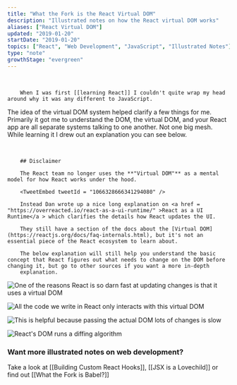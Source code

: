 ```yaml
---
title: "What the Fork is the React Virtual DOM"
description: "Illustrated notes on how the React virtual DOM works"
aliases: ["React Virtual DOM"]
updated: "2019-01-20"
startDate: "2019-01-20"
topics: ["React", "Web Development", "JavaScript", "Illustrated Notes"]
type: "note"
growthStage: "evergreen"
---
```


<BasicImage
		width = "550"
		alt = "A drawing of the react logo and two browser windows stacked on top of each other"
		src = "https://res.cloudinary.com/dg3gyk0gu/image/upload/c_scale,w_400/v1592834724/maggieappleton.com/egghead-course-notes/react-vdom/thumb_2x.png"
/>

<br />

<IntroParagraph >

		When I was first [[learning React]] I couldn't quite wrap my head around why it was any different to JavaScript.

</IntroParagraph >

The idea of the virtual DOM system helped clarify a few things for me. Primarily it got me to understand the DOM, the virtual DOM, and your React app are all separate systems talking to one another. Not one big mesh. While learning it I drew out an explanation you can see below.

<br />

<Alert >

		## Disclaimer

		The React team no longer uses the **"Virtual DOM"** as a mental model for how React works under the hood.

		<TweetEmbed tweetId = "1066328666341294080" />

		Instead Dan wrote up a nice long explanation on <a href = "https://overreacted.io/react-as-a-ui-runtime/" >React as a UI Runtime</a > which clarifies the details how React updates the UI.

		They still have a section of the docs about the [Virtual DOM](https://reactjs.org/docs/faq-internals.html), but it's not an essential piece of the React ecosystem to learn about.

		The below explanation will still help you understand the basic concept that React figures out what needs to change on the DOM before changing it, but go to other sources if you want a more in-depth
		explanation.

</Alert >

<img
		alt = "One of the reasons React is so darn fast at updating changes  is that it uses a virtual DOM"
		src = "https://res.cloudinary.com/dg3gyk0gu/image/upload/c_scale,f_auto,q_auto:good,w_1200/v1592262854/maggieappleton.com/egghead-course-notes/react-vdom/ReactVDom_1_2x.png"
/>

<img
		alt = "All the code we write in React only interacts with this virtual DOM"
		src = "https://res.cloudinary.com/dg3gyk0gu/image/upload/c_scale,f_auto,q_auto:good,w_1200/v1592262852/maggieappleton.com/egghead-course-notes/react-vdom/ReactVDom_2_2x.png"
/>

<img
		alt = "This is helpful because passing the actual DOM lots of changes is slow"
		src = "https://res.cloudinary.com/dg3gyk0gu/image/upload/c_scale,f_auto,q_auto:good,w_1200/v1592262852/maggieappleton.com/egghead-course-notes/react-vdom/ReactVDom_3_2x.png"
/>

<img
		alt = "React's DOM runs a diffing algorithm"
		src = "https://res.cloudinary.com/dg3gyk0gu/image/upload/c_scale,f_auto,q_auto:good,w_1200/v1592262854/maggieappleton.com/egghead-course-notes/react-vdom/ReactVDom_4_2x.png"
/>

### Want more illustrated notes on web development?

Take a look at [[Building Custom React Hooks]], [[JSX is a Lovechild]] or find out [[What the Fork is Babel?]]
